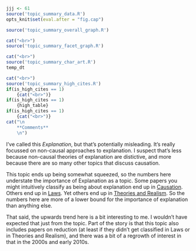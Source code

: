 ```r
jjj <- 61
source('topic_summary_data.R')
opts_knit$set(eval.after = "fig.cap")
```

```r
source('topic_summary_overall_graph.R')
```

```r
cat("<br>")
source('topic_summary_facet_graph.R')
```

```r
cat("<br>")
source('topic_summary_char_art.R')
temp_dt
```

```r
cat("<br>")
source('topic_summary_high_cites.R')
if(is_high_cites == 1)
	{cat("<br>")}
if(is_high_cites == 1)
	{high_table}
if(is_high_cites == 1)
	{cat("<br>")}
cat("\n
	**Comments**
	\n")
```

I've called this _Explanation_, but that's potentially misleading. It's really focussed on non-causal approaches to explanation. I suspect that's less because non-causal theories of explanation are distictive, and more because there are so many other topics that discuss causation.

This topic ends up being somewhat squeezed, so the numbers here understate the importance of Explanation as a topic. Some papers you might intuitively classify as being about explanation end up in [Causation](#topic55). Others end up in [Laws](#topic46). Yet others end up in [Theories and Realism](#topic67). So the numbers here are more of a lower bound for the importance of explanation than anything else.

That said, the upwards trend here is a bit interesting to me. I wouldn't have expected that just from the topic. Part of the story is that this topic also includes papers on reduction (at least if they didn't get classified in Laws or in Theories and Realism), and there was a bit of a regrowth of interest in that in the 2000s and early 2010s.